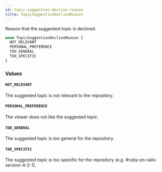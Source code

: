 ```yaml
---
id: topic-suggestion-decline-reason
title: TopicSuggestionDeclineReason
---
```


Reason that the suggested topic is declined.

```graphql
enum TopicSuggestionDeclineReason {
  NOT_RELEVANT
  PERSONAL_PREFERENCE
  TOO_GENERAL
  TOO_SPECIFIC
}
```

### Values

#### `NOT_RELEVANT`

The suggested topic is not relevant to the repository.

#### `PERSONAL_PREFERENCE`

The viewer does not like the suggested topic.

#### `TOO_GENERAL`

The suggested topic is too general for the repository.

#### `TOO_SPECIFIC`

The suggested topic is too specific for the repository (e.g. #ruby-on-rails-version-4-2-1).
